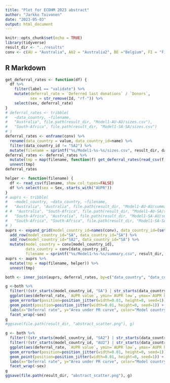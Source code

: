 ```yaml
---
title: "Plot for ECDHM 2023 abstract"
author: "Jarkko Toivonen"
date: "2023-05-03"
output: html_document
---
```


```r
knitr::opts_chunk$set(echo = TRUE)
library(tidyverse)
result_dir <- "../results"
conv <- c(AU = "Australia", AU2 = "Australia2", BE ="Belgium", FI = "Finland", NL="Netherlands", SA="South-Africa", SA2="South-Africa2")
```

## R Markdown

```r
get_deferral_rates <- function(df) {
  df %>% 
    filter(label == "validate") %>%
    mutate(deferral_rate = `Deferred last donations` / `Donors`,
           sex = str_remove(Id, "rf-")) %>%
    select(sex, deferral_rate)
}
# deferral_rates <- tribble(
#   ~data_country, ~filename, 
#   "Australia", file.path(result_dir, "Model1-AU-AU/sizes.csv"),
#   "South-Africa", file.path(result_dir, "Model1-SA-SA/sizes.csv")
# )
deferral_rates <- enframe(conv) %>%
  rename(data_country = value, data_country_id=name) %>%
  filter(data_country_id != "SA2") %>%
  mutate(filename = sprintf("%s/Model1-%s-%s/sizes.csv", result_dir, data_country_id, data_country_id))
deferral_rates <- deferral_rates %>%
  mutate(tmp = map(filename, function(f) get_deferral_rates(read_csv(f, show_col_types=FALSE)))) %>%
  unnest(tmp)
deferral_rates
```

```r
helper <- function(filename) {
  df <- read_csv(filename, show_col_types=FALSE)
  df %>% select(sex = Sex, starts_with("AUPR"))
}
# auprs <- tribble(
#   ~model_country, ~data_country, ~filename,
#   "Australia", "Australia", file.path(result_dir, "Model1-AU-AU/summary.csv"),
# #  "Australia", "South-Africa", file.path(result_dir, "Model1-AU-SA/summary.csv"),
#   "South-Africa", "Australia", file.path(result_dir, "Model1-SA-AU/summary.csv"),
#   "South-Africa", "South-Africa", file.path(result_dir, "Model1-SA-SA/summary.csv")
# )
auprs <- expand_grid(model_country_id=names(conv), data_country_id=(setdiff(names(conv), c("SA2", "SA")))) %>%
  add_row(model_country_id="SA", data_country_id="SA") %>%
  add_row(model_country_id="SA2", data_country_id="SA") %>%
  mutate(model_country = conv[model_country_id], 
         data_country = conv[data_country_id],
         filename = sprintf("%s/Model1-%s-%s/summary.csv", result_dir, model_country_id, data_country_id))
auprs <- auprs %>%
  mutate(tmp = map(filename, helper)) %>%
  unnest(tmp)
```

```r
both <- inner_join(auprs, deferral_rates, by=c("data_country", "data_country_id", "sex"))
```

```r
g <-both %>%
  filter(!(str_starts(model_country_id, "SA") | str_starts(data_country_id, "SA"))) %>%
  ggplot(aes(deferral_rate, `AUPR value`, ymin=`AUPR low`, ymax=`AUPR high`, color=model_country, shape=data_country)) +
  geom_errorbar(position=position_jitter(width=0.01, height=0, seed=1)) +
  geom_point(position=position_jitter(width=0.01, height=0, seed=1)) +
  labs(x="Deferral rate", y="Area under PR curve", color="Model country", shape="Data country") +
  facet_wrap(~sex)
g
#ggsave(file.path(result_dir, "abstract_scatter.png"), g)
```

```r
g <- both %>%
  filter(!(str_starts(model_country_id, "SA2") | str_starts(data_country_id, "SA2"))) %>%
  filter(!(str_starts(model_country_id, "AU2") | str_starts(data_country_id, "AU2"))) %>%
  ggplot(aes(deferral_rate, `AUPR value`, ymin=`AUPR low`, ymax=`AUPR high`, color=model_country, shape=data_country)) +
  geom_errorbar(position=position_jitter(width=0.01, height=0, seed=1)) +
  geom_point(position=position_jitter(width=0.01, height=0, seed=1)) +
  labs(x="Deferral rate", y="Area under PR curve", color="Model country", shape="Data country") +
  facet_wrap(~sex)
g
ggsave(file.path(result_dir, "abstract_scatter.png"), g)
```
















